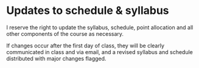 # Updates to schedule & syllabus

I reserve the right to update the syllabus, schedule, point allocation and all other components of the course as necessary.  

If changes occur after the first day of class, they will be clearly communicated in class and via email, and a revised syllabus and schedule distributed with major changes flagged.  

<!-- After reading the syllabus and completing the "Syllabus treasure hunt" assignment (which will be posted on the first day of class) feel free to contact me with any questions about course policies. -->
